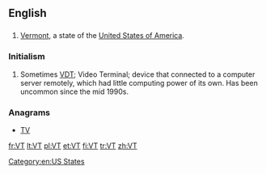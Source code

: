 {{also|vt|Vt.|␋}}
==English==

==={{abbreviation}}===
{{en-abbr}}

# [[Vermont]], a state of the [[United States of America]].

===Initialism===
{{en-initialism}}

# {{dated}} Sometimes [[VDT]]; Video Terminal; device that connected to a computer server remotely, which had little computing power of its own. Has been uncommon since the mid 1990s.

===Anagrams===
* [[TV#English|TV]] 

[[Category:en:US States]]

[[fr:VT]]
[[lt:VT]]
[[pl:VT]]
[[et:VT]]
[[fi:VT]]
[[tr:VT]]
[[zh:VT]]